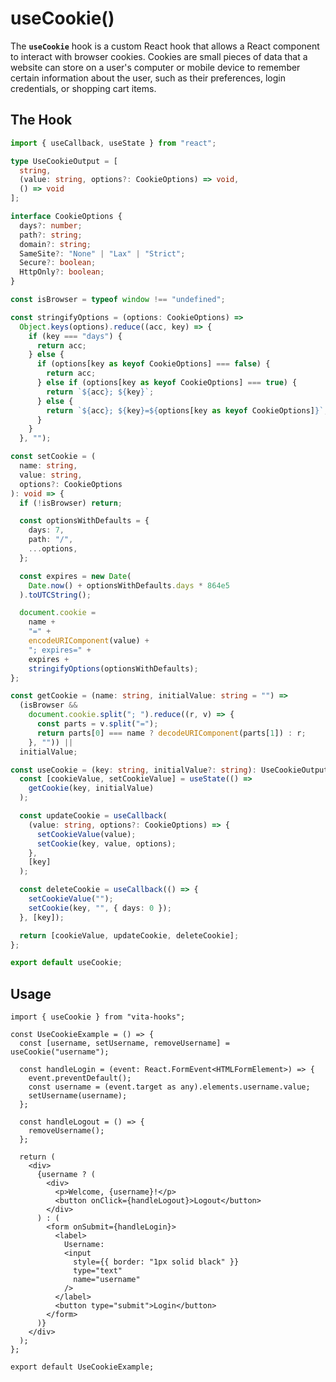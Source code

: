 
<Meta title="hooks/useCookie" />

# useCookie()

The **`useCookie`** hook is a custom React hook that allows a React component to interact with browser cookies. Cookies are small pieces of data that a website can store on a user's computer or mobile device to remember certain information about the user, such as their preferences, login credentials, or shopping cart items.

## The Hook

```ts
import { useCallback, useState } from "react";

type UseCookieOutput = [
  string,
  (value: string, options?: CookieOptions) => void,
  () => void
];

interface CookieOptions {
  days?: number;
  path?: string;
  domain?: string;
  SameSite?: "None" | "Lax" | "Strict";
  Secure?: boolean;
  HttpOnly?: boolean;
}

const isBrowser = typeof window !== "undefined";

const stringifyOptions = (options: CookieOptions) =>
  Object.keys(options).reduce((acc, key) => {
    if (key === "days") {
      return acc;
    } else {
      if (options[key as keyof CookieOptions] === false) {
        return acc;
      } else if (options[key as keyof CookieOptions] === true) {
        return `${acc}; ${key}`;
      } else {
        return `${acc}; ${key}=${options[key as keyof CookieOptions]}`;
      }
    }
  }, "");

const setCookie = (
  name: string,
  value: string,
  options?: CookieOptions
): void => {
  if (!isBrowser) return;

  const optionsWithDefaults = {
    days: 7,
    path: "/",
    ...options,
  };

  const expires = new Date(
    Date.now() + optionsWithDefaults.days * 864e5
  ).toUTCString();

  document.cookie =
    name +
    "=" +
    encodeURIComponent(value) +
    "; expires=" +
    expires +
    stringifyOptions(optionsWithDefaults);
};

const getCookie = (name: string, initialValue: string = "") =>
  (isBrowser &&
    document.cookie.split("; ").reduce((r, v) => {
      const parts = v.split("=");
      return parts[0] === name ? decodeURIComponent(parts[1]) : r;
    }, "")) ||
  initialValue;

const useCookie = (key: string, initialValue?: string): UseCookieOutput => {
  const [cookieValue, setCookieValue] = useState(() =>
    getCookie(key, initialValue)
  );

  const updateCookie = useCallback(
    (value: string, options?: CookieOptions) => {
      setCookieValue(value);
      setCookie(key, value, options);
    },
    [key]
  );

  const deleteCookie = useCallback(() => {
    setCookieValue("");
    setCookie(key, "", { days: 0 });
  }, [key]);

  return [cookieValue, updateCookie, deleteCookie];
};

export default useCookie;
```

## Usage

```tsx
import { useCookie } from "vita-hooks";

const UseCookieExample = () => {
  const [username, setUsername, removeUsername] = useCookie("username");

  const handleLogin = (event: React.FormEvent<HTMLFormElement>) => {
    event.preventDefault();
    const username = (event.target as any).elements.username.value;
    setUsername(username);
  };

  const handleLogout = () => {
    removeUsername();
  };

  return (
    <div>
      {username ? (
        <div>
          <p>Welcome, {username}!</p>
          <button onClick={handleLogout}>Logout</button>
        </div>
      ) : (
        <form onSubmit={handleLogin}>
          <label>
            Username:
            <input
              style={{ border: "1px solid black" }}
              type="text"
              name="username"
            />
          </label>
          <button type="submit">Login</button>
        </form>
      )}
    </div>
  );
};

export default UseCookieExample;
```
